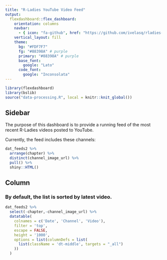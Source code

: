 ```yaml
---
title: "R-Ladies YouTube Video Feed"
output: 
  flexdashboard::flex_dashboard:
    orientation: columns
    navbar:
      - { icon: "fa-github", href: "https://github.com/ivelasq/rladies-video-feed", align: right }
    vertical_layout: fill
    theme:
      bg: "#FDF7F7"
      fg: "#88398A" # purple
      primary: "#88398A" # purple
      base_font:
        google: "Lato"
      code_font:
        google: "Inconsolata"
---
```


```r
library(flexdashboard)
library(bslib)
source("data-processing.R", local = knitr::knit_global())
```

Sidebar {.sidebar}
-----------------------------------------------------------------------

The purpose of this dashboard is to provide a running feed of the most recent R-Ladies videos posted to YouTube.

Currently, the feed includes these channels:

```r
dat_feeds2 %>% 
  arrange(chapter) %>% 
  distinct(channel_image_url) %>% 
  pull() %>% 
  shiny::HTML()
```

Column {data-width=900}
-----------------------------------------------------------------------

### By default, the list is sorted by latest video.

<style>
.dataTables_scrollBody {
    max-height: 100% !important;
}
</style>

```r
dat_feeds2 %>%
  select(-chapter,-channel_image_url) %>%
  datatable(
    colnames = c('Date', 'Channel', 'Video'),
    filter = 'top',
    escape = FALSE,
    height = '1000',
    options = list(columnDefs = list(
      list(className = 'dt-middle', targets = "_all")
    ))
  )
```
